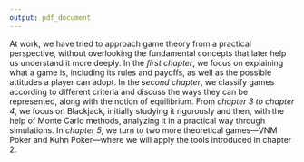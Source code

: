 ```yaml
---
output: pdf_document
---
```


At work, we have tried to approach game theory from a practical perspective, without overlooking the fundamental concepts that later help us understand it more deeply. In the *first chapter*, we focus on explaining what a game is, including its rules and payoffs, as well as the possible attitudes a player can adopt. In the *second chapter*, we classify games according to different criteria and discuss the ways they can be represented, along with the notion of equilibrium. From *chapter 3 to chapter 4*, we focus on Blackjack, initially studying it rigorously and then, with the help of Monte Carlo methods, analyzing it in a practical way through simulations. In *chapter 5*, we turn to two more theoretical games—VNM Poker and Kuhn Poker—where we will apply the tools introduced in chapter 2.